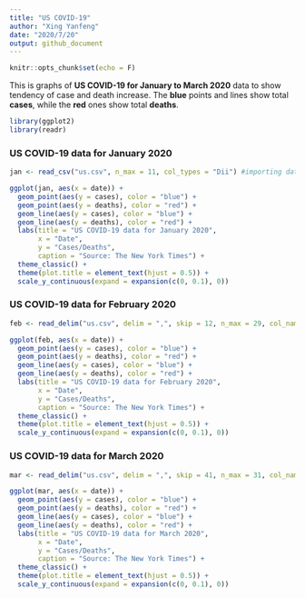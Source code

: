 ```yaml
---
title: "US COVID-19"
author: "Xing Yanfeng"
date: "2020/7/20"
output: github_document
---
```


```r
knitr::opts_chunk$set(echo = F)
```

This is graphs of **US COVID-19 for January to March 2020** data to show tendency of case and death increase. The **blue** points and lines show total **cases**, while the **red** ones show total **deaths**.

```r
library(ggplot2)
library(readr)
```

### US COVID-19 data for January 2020


```r
jan <- read_csv("us.csv", n_max = 11, col_types = "Dii") #importing data

ggplot(jan, aes(x = date)) +
  geom_point(aes(y = cases), color = "blue") +
  geom_point(aes(y = deaths), color = "red") +
  geom_line(aes(y = cases), color = "blue") +
  geom_line(aes(y = deaths), color = "red") +
  labs(title = "US COVID-19 data for January 2020",
       x = "Date", 
       y = "Cases/Deaths", 
       caption = "Source: The New York Times") +
  theme_classic() +
  theme(plot.title = element_text(hjust = 0.5)) +
  scale_y_continuous(expand = expansion(c(0, 0.1), 0))
```

### US COVID-19 data for February 2020


```r
feb <- read_delim("us.csv", delim = ",", skip = 12, n_max = 29, col_names = c("date", "cases", "deaths"), col_types = "Dii") #importing data

ggplot(feb, aes(x = date)) +
  geom_point(aes(y = cases), color = "blue") +
  geom_point(aes(y = deaths), color = "red") +
  geom_line(aes(y = cases), color = "blue") +
  geom_line(aes(y = deaths), color = "red") +
  labs(title = "US COVID-19 data for February 2020",
       x = "Date", 
       y = "Cases/Deaths", 
       caption = "Source: The New York Times") +
  theme_classic() +
  theme(plot.title = element_text(hjust = 0.5)) +
  scale_y_continuous(expand = expansion(c(0, 0.1), 0))
```

### US COVID-19 data for March 2020


```r
mar <- read_delim("us.csv", delim = ",", skip = 41, n_max = 31, col_names = c("date", "cases", "deaths"), col_types = "Dii") #importing data

ggplot(mar, aes(x = date)) +
  geom_point(aes(y = cases), color = "blue") +
  geom_point(aes(y = deaths), color = "red") +
  geom_line(aes(y = cases), color = "blue") +
  geom_line(aes(y = deaths), color = "red") +
  labs(title = "US COVID-19 data for March 2020",
       x = "Date", 
       y = "Cases/Deaths", 
       caption = "Source: The New York Times") +
  theme_classic() +
  theme(plot.title = element_text(hjust = 0.5)) +
  scale_y_continuous(expand = expansion(c(0, 0.1), 0))
```
